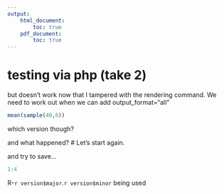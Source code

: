 ```yaml
---
output:
    html_document:
        toc: true
    pdf_document:
        toc: true
---
```


# testing via php (take 2)

but doesn't work now that I tampered with the rendering command. We need to work out when we can add output_format="all"




```r
mean(sample(40,6))
```

which version though?

and what happened?
# Let's start again.

and try to save... 

```r
1:4
```

R-`r version$major`.`r version$minor`  being used

